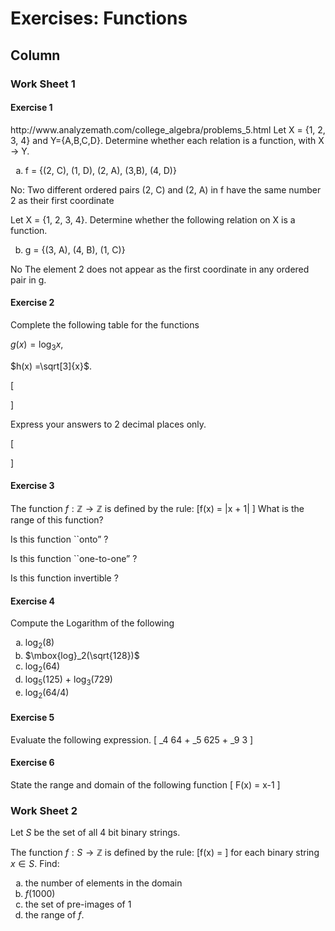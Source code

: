 
Exercises: Functions {data-navmenu="Section 3"}
==================================

Column {.tabset}
-----------------------------



### Work Sheet 1



#### Exercise 1

http://www.analyzemath.com/college_algebra/problems_5.html
Let X = {1, 2, 3, 4} and Y={A,B,C,D}. Determine whether each relation is a function, with X -> Y.


(a) f = {(2, C), (1, D), (2, A), (3,B), (4, D)}

No:  Two different ordered pairs (2, C) and (2, A) in f have the same number 2 as their first coordinate

Let X = {1, 2, 3, 4}. Determine whether the following relation on X is a function.

(b) g = {(3, A), (4, B), (1, C)}

No The element 2 does not appear as the first coordinate in any ordered pair in g.

#### Exercise 2

Complete the following table for the functions 

\item $g(x) = \mbox{log}_3x$,
\item $h(x) =\sqrt[3]{x}$.
 
\[
\begin{array}{|c||c|c|c|c|c|c|}
\hline $x$ &  \phantom{p}1\phantom{p}&  &  &  & 81 &  \\ 
\hline \phantom{p} $g(x)$ \phantom{p}&  & \phantom{p}1\phantom{p} & \phantom{p}2\phantom{p} &  &  &  \phantom{p}5\phantom{p} \\ 
\hline \phantom{p}$h(x)$ \phantom{p}&  &  &  &  3.00 & \phantom{p}\phantom{p}\phantom{p}  &  \\ 
\hline 
\end{array}
\]

Express your answers to 2 decimal places only.


 
 
\[
\begin{array}{|c||c|c|c|c|c|c|}
\hline $x$ & 1	&	3	&	9	&	27	&	81	&	243	\\ \hline
\phantom{p} $g(x)$ \phantom{p}&0	&	1	&	2	&	3	&	4	&	5	\\ \hline
\phantom{p}$h(x)$ \phantom{p}&  1.00	&	1.44	&	2.08	&	3.00	&	4.33	&	6.24	\\ \hline
\end{tabular} 
\end{array}
\]


#### Exercise 3

The function $f : \mathbb{Z} \rightarrow \mathbb{Z}$ is defined by the rule:
\[f(x) = |x + 1| \]
What is the range of this function?



Is this function ``onto" ?



Is this function ``one-to-one" ?



Is this function invertible ?


#### Exercise 4
 
Compute the Logarithm of the following

a. $\mbox{log}_2(8)$
b. $\mbox{log}_2(\sqrt{128})$
c. $\mbox{log}_2(64)$
d. $\mbox{log}_5(125)$ +   $\mbox{log}_3(729)$
e. $\mbox{log}_2(64/4)$


#### Exercise 5

Evaluate the following expression.
\[ \mbox{Log}_4 64 + \mbox{Log}_5 625 + \mbox{Log}_9 3 \] 

#### Exercise 6

State the range and domain of the following function
\[ F(x) = \lfloor x-1 \rfloor \]


### Work Sheet 2

Let $S$ be the set of all 4 bit binary strings. 

The function $f : S \rightarrow \mathbb{Z}$
is defined by the rule:
\[f(x) = \mbox{the number of zeros in x}\]
for each binary string $x \in S$.
Find:

a. the number of elements in the domain
b. $f(1000)$
c. the set of pre-images of 1
d. the range of $f$.
